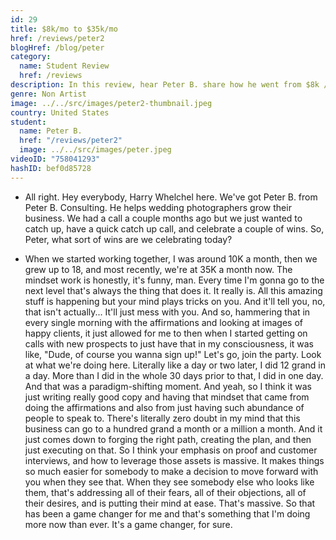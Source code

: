 ```yaml
---
id: 29
title: $8k/mo to $35k/mo
href: /reviews/peter2
blogHref: /blog/peter
category:
  name: Student Review
  href: /reviews
description: In this review, hear Peter B. share how he went from $8k / mo to $35k / mo profitably with video testimonials in less than 3 months even in the midst of Covid-19.
genre: Non Artist
image: ../../src/images/peter2-thumbnail.jpeg
country: United States
student:
  name: Peter B.
  href: "/reviews/peter2"
  image: ../../src/images/peter.jpeg
videoID: "758041293"
hashID: bef0d85728
---
```


- All right. Hey everybody, Harry Whelchel here. We've got Peter B. from Peter B. Consulting. He helps wedding photographers grow their business. We had a call a couple months ago but we just wanted to catch up, have a quick catch up call, and celebrate a couple of wins. So, Peter, what sort of wins are we celebrating today?

- When we started working together, I was around 10K a month, then we grew up to 18, and most recently, we're at 35K a month now. The mindset work is honestly, it's funny, man. Every time I'm gonna go to the next level that's always the thing that does it. It really is. All this amazing stuff is happening but your mind plays tricks on you. And it'll tell you, no, that isn't actually... It'll just mess with you. And so, hammering that in every single morning with the affirmations and looking at images of happy clients, it just allowed for me to then when I started getting on calls with new prospects to just have that in my consciousness, it was like, "Dude, of course you wanna sign up!" Let's go, join the party. Look at what we're doing here. Literally like a day or two later, I did 12 grand in a day. More than I did in the whole 30 days prior to that, I did in one day. And that was a paradigm-shifting moment. And yeah, so I think it was just writing really good copy and having that mindset that came from doing the affirmations and also from just having such abundance of people to speak to. There's literally zero doubt in my mind that this business can go to a hundred grand a month or a million a month. And it just comes down to forging the right path, creating the plan, and then just executing on that. So I think your emphasis on proof and customer interviews, and how to leverage those assets is massive. It makes things so much easier for somebody to make a decision to move forward with you when they see that. When they see somebody else who looks like them, that's addressing all of their fears, all of their objections, all of their desires, and is putting their mind at ease. That's massive. So that has been a game changer for me and that's something that I'm doing more now than ever. It's a game changer, for sure.
